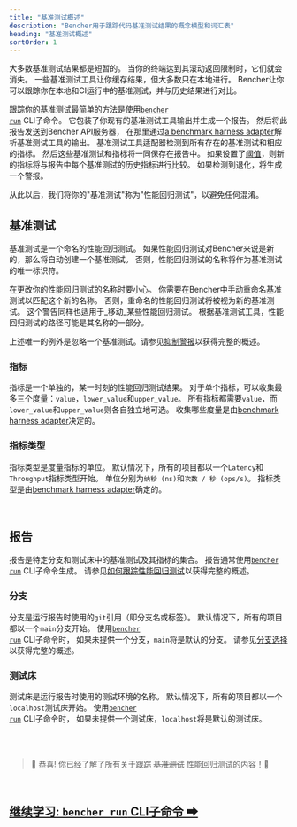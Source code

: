```yaml
---
title: "基准测试概述"
description: "Bencher用于跟踪代码基准测试结果的概念模型和词汇表"
heading: "基准测试概述"
sortOrder: 1
---
```


大多数基准测试结果都是短暂的。
当你的终端达到其滚动返回限制时，它们就会消失。
一些基准测试工具让你缓存结果，但大多数只在本地进行。
Bencher让你可以跟踪你在本地和CI运行中的基准测试，并与历史结果进行对比。

跟踪你的基准测试最简单的方法是使用<code><a href="/docs/zh/explanation/bencher-run/">bencher run</a></code> CLI子命令。
它包装了你现有的基准测试工具输出并生成一个报告。
然后将此报告发送到Bencher API服务器，
在那里通过[a benchmark harness adapter](/docs/zh/explanation/adapters/)解析基准测试工具的输出。
基准测试工具适配器检测到所有存在的基准测试和相应的指标。
然后这些基准测试和指标将一同保存在报告中。
如果设置了[阈值](/docs/zh/explanation/thresholds/)，则新的指标将与报告中每个基准测试的历史指标进行比较。
如果检测到退化，将生成一个警报。

从此以后，我们将你的"基准测试"称为"性能回归测试"，以避免任何混淆。

## 基准测试
基准测试是一个命名的性能回归测试。
如果性能回归测试对Bencher来说是新的，那么将自动创建一个基准测试。
否则，性能回归测试的名称将作为基准测试的唯一标识符。

在更改你的性能回归测试的名称时要小心。
你需要在Bencher中手动重命名基准测试以匹配这个新的名称。
否则，重命名的性能回归测试将被视为新的基准测试。
这个警告同样也适用于_移动_某些性能回归测试。
根据基准测试工具，性能回归测试的路径可能是其名称的一部分。

上述唯一的例外是忽略一个基准测试。请参见[抑制警报](/docs/zh/explanation/thresholds/)以获得完整的概述。

### 指标
指标是一个单独的，某一时刻的性能回归测试结果。
对于单个指标，可以收集最多三个度量：`value`，`lower_value`和`upper_value`。
所有指标都需要`value`，而`lower_value`和`upper_value`则各自独立地可选。
收集哪些度量是由[benchmark harness adapter](/docs/zh/explanation/adapters/)决定的。

### 指标类型
指标类型是度量指标的单位。
默认情况下，所有的项目都以一个`Latency`和`Throughput`指标类型开始。
单位分别为`纳秒 (ns)`和`次数 / 秒 (ops/s)`。
指标类型是由[benchmark harness adapter](/docs/zh/explanation/adapters/)确定的。

<br />

## 报告
报告是特定分支和测试床中的基准测试及其指标的集合。
报告通常使用<code><a href="/docs/zh/explanation/bencher-run/">bencher run</a></code> CLI子命令生成。
请参见[如何跟踪性能回归测试](/docs/zh/how-to/track-benchmarks/)以获得完整的概述。

### 分支
分支是运行报告时使用的`git`引用（即分支名或标签）。
默认情况下，所有的项目都以一个`main`分支开始。
使用<code><a href="/docs/zh/explanation/bencher-run/">bencher run</a></code> CLI子命令时，
如果未提供一个分支，`main`将是默认的分支。
请参见[分支选择](/docs/zh/explanation/branch-selection/)以获得完整的概述。

### 测试床
测试床是运行报告时使用的测试环境的名称。
默认情况下，所有的项目都以一个`localhost`测试床开始。
使用<code><a href="/docs/zh/explanation/bencher-run/">bencher run</a></code> CLI子命令时，
如果未提供一个测试床，`localhost`将是默认的测试床。

<br />
<br />

> 🐰 恭喜! 你已经了解了所有关于跟踪 ~~基准测试~~ 性能回归测试的内容！🎉

<br/>

<h2><a href="/docs/zh/explanation/bencher-run/">继续学习: <code>bencher run</code> CLI子命令 ➡</a></h2>